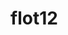 # flot12

<link href="libs/examples.css" rel="stylesheet" type="text/css">
<script language="javascript" type="text/javascript" src="libs/jquery.flot.js"></script>

<style>
#graph {
float: left;
}

#placeholder {
width: 500px; 
height: 300px;
}

#miniature {
float: left; 
margin-left: 20px; 
margin-top: 50px;
}

#overviewLegend {
margin-left: 10px;
}

#overviewLegend li > div {
display: inline-block;
margin-right: 4px;
}

#overviewLegend li label {
margin-left: 3px;
}
</style>

<div id="graph">
<div id="placeholder"></div>
</div>
<div id="miniature">
<ul id="overviewLegend">
</ul>
</div>


<script>
var results = [{
"label": "A",
"data": [[1, 1], [2,3], [4,2], [5,3]]},
{
"label": "F",
"data": [[0,0], [2,4], [3,3]]}];

var options = {
legend: {
show: false
},
series: {
points: {
show: true
},
lines: {
show: false
}
},
grid: {
hoverable: true
},
xaxis: {
mode: "",
minTickSize: [1, "day"],
max: 10
},
yaxis: {
mode: "money",
min: 0,
tickDecimals: 2,
tickFormatter: function(v, axis) {
return "" + v.toFixed(axis.tickDecimals)
}

}
};

var i = 0,
choiceContainer = $("#overviewLegend");

$.each(results, function(key, val) {
val.color = i;
++i;
l = val.label;
var li = $('<li />').appendTo(choiceContainer);

$('<input name="' + l + '" id="' + l + '" type="checkbox" checked="checked" />').appendTo(li);
$('<label>', {
text: l, 
'for': l
}).appendTo(li);
});

function plotAccordingToChoices() {
var data = [];

choiceContainer.find("input:checked").each(function() {
var key = this.name;

for (var i = 0; i < results.length; i++) {
if (results[i].label === key) {
  data.push(results[i]);
  return true;
}
}
});

$.plot($("#placeholder"), data, options);
}

var previousPoint = null;

$("#placeholder").bind("plothover", function(event, pos, item) {
$("#x").text(pos.x.toFixed(2));
$("#y").text(pos.y.toFixed(2));

if (item) {
if (previousPoint != item.datapoint) {
previousPoint = item.datapoint;

$("#tooltip").remove();
var x = item.datapoint[0].toFixed(2),
  y = item.datapoint[1].toFixed(2);

showTooltip(item.pageX, item.pageY, item.series.label + " $" + y);
}
} else {
$("#tooltip").remove();
previousPoint = null;
}
});

function showTooltip(x, y, contents) {
$('<div id="tooltip">' + contents + '</div>').css({
position: 'absolute',
display: 'none',
top: y + 5,
left: x + 15,
border: '1px solid #fdd',
padding: '2px',
backgroundColor: '#fee',
opacity: 0.80
}).appendTo("body").fadeIn(200);
}

plotAccordingToChoices();
choiceContainer.find("input").change(plotAccordingToChoices);

$('.legendColorBox > div').each(function(i){
$(this).clone().prependTo(choiceContainer.find("li").eq(i));
});
</script>

